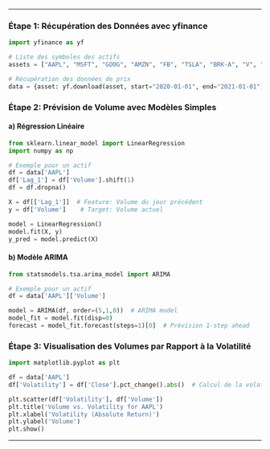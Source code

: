 
---

### Étape 1: Récupération des Données avec yfinance

```python
import yfinance as yf

# Liste des symboles des actifs
assets = ["AAPL", "MSFT", "GOOG", "AMZN", "FB", "TSLA", "BRK-A", "V", "JNJ", "WMT"]

# Récupération des données de prix
data = {asset: yf.download(asset, start="2020-01-01", end="2021-01-01") for asset in assets}
```

### Étape 2: Prévision de Volume avec Modèles Simples

#### a) Régression Linéaire

```python
from sklearn.linear_model import LinearRegression
import numpy as np

# Exemple pour un actif
df = data['AAPL']
df['Lag_1'] = df['Volume'].shift(1)
df = df.dropna()

X = df[['Lag_1']]  # Feature: Volume du jour précédent
y = df['Volume']    # Target: Volume actuel

model = LinearRegression()
model.fit(X, y)
y_pred = model.predict(X)
```

#### b) Modèle ARIMA

```python
from statsmodels.tsa.arima_model import ARIMA

# Exemple pour un actif
df = data['AAPL']['Volume']

model = ARIMA(df, order=(5,1,0))  # ARIMA model
model_fit = model.fit(disp=0)
forecast = model_fit.forecast(steps=1)[0]  # Prévision 1-step ahead
```

### Étape 3: Visualisation des Volumes par Rapport à la Volatilité

```python
import matplotlib.pyplot as plt

df = data['AAPL']
df['Volatility'] = df['Close'].pct_change().abs()  # Calcul de la volatilité

plt.scatter(df['Volatility'], df['Volume'])
plt.title('Volume vs. Volatility for AAPL')
plt.xlabel('Volatility (Absolute Return)')
plt.ylabel('Volume')
plt.show()
```

---
